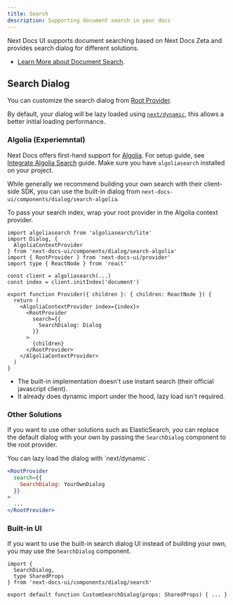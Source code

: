 ```yaml
---
title: Search
description: Supporting document search in your docs
---
```


Next Docs UI supports document searching based on Next Docs Zeta and provides
search dialog for different solutions.

- [Learn More about Document Search](/docs/headless/search).

## Search Dialog

You can customize the search dialog from
[Root Provider](/docs/ui/blocks/root-provider).

By default, your dialog will be lazy loaded using
[`next/dynamic`](https://nextjs.org/docs/app/building-your-application/optimizing/lazy-loading),
this allows a better initial loading performance.

### Algolia (Experiemntal)

Next Docs offers first-hand support for [Algolia](https://algolia.com). For
setup guide, see [Integrate Algolia Search](/docs/headless/search/algolia)
guide. Make sure you have `algoliasearch` installed on your project.

While generally we recommend building your own search with their client-side
SDK, you can use the built-in dialog from
`next-docs-ui/components/dialog/search-algolia`.

To pass your search index, wrap your root provider in the Algolia context
provider.

```tsx title="Client Component"
import algoliasearch from 'algoliasearch/lite'
import Dialog, {
  AlgoliaContextProvider
} from 'next-docs-ui/components/dialog/search-algolia'
import { RootProvider } from 'next-docs-ui/provider'
import type { ReactNode } from 'react'

const client = algoliasearch(...)
const index = client.initIndex('document')

export function Provider({ children }: { children: ReactNode }) {
  return (
    <AlgoliaContextProvider index={index}>
      <RootProvider
        search={{
          SearchDialog: Dialog
        }}
      >
        {children}
      </RootProvider>
    </AlgoliaContextProvider>
  )
}
```

<Callout title="Note" className='mt-4'>

- The built-in implementation doesn't use instant search (their official
  javascript client).
- It already does dynamic import under the hood, lazy load isn't required.

</Callout>

### Other Solutions

If you want to use other solutions such as ElasticSearch, you can replace the
default dialog with your own by passing the `SearchDialog` component to the root
provider.

<Callout title="Tip" className="mb-4">
  You can lazy load the dialog with `next/dynamic`.
</Callout>

```jsx
<RootProvider
  search={{
    SearchDialog: YourOwnDialog
  }}
>
  ...
</RootProvider>
```

### Built-in UI

If you want to use the built-in search dialog UI instead of building your own,
you may use the `SearchDialog` component.

```tsx
import {
  SearchDialog,
  type SharedProps
} from 'next-docs-ui/components/dialog/search'

export default function CustomSearchDialog(props: SharedProps) { ... }
```
